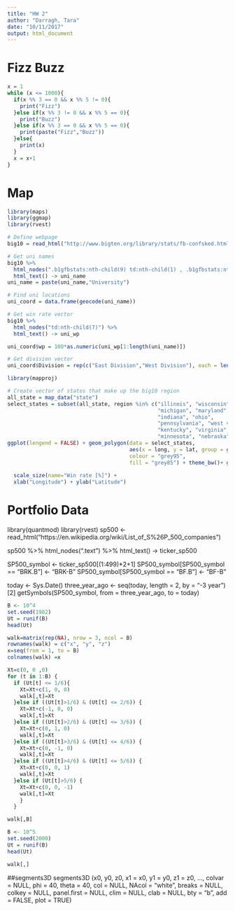 ```yaml
---
title: "HW 2"
author: "Darragh, Tara"
date: "10/11/2017"
output: html_document
---
```


# Fizz Buzz

```r
x = 1
while (x <= 1000){
  if(x %% 3 == 0 && x %% 5 != 0){
    print("Fizz")
  }else if(x %% 3 != 0 && x %% 5 == 0){
    print("Buzz")
  }else if(x %% 3 == 0 && x %% 5 == 0){
    print(paste("Fizz","Buzz"))
  }else{
    print(x)
  }
  x = x+1
}

```


# Map

```r
library(maps)
library(ggmap)
library(rvest)

# Define webpage
big10 = read_html("http://www.bigten.org/library/stats/fb-confsked.html#standings")

# Get uni names
big10 %>% 
  html_nodes(".b1gfbstats:nth-child(9) td:nth-child(1) , .b1gfbstats:nth-child(6) td:nth-child(1)") %>% 
  html_text() -> uni_name
uni_name = paste(uni_name,"University")

# Find uni locations
uni_coord = data.frame(geocode(uni_name))

# Get win rate vector
big10 %>% 
  html_nodes("td:nth-child(7)") %>%
  html_text() -> uni_wp

uni_coord$wp = 100*as.numeric(uni_wp[1:length(uni_name)])

# Get division vector
uni_coord$Division = rep(c("East Division","West Division"), each = length(uni_name)/2)

library(mapproj)

# Create vector of states that make up the big10 region
all_state = map_data("state")
select_states = subset(all_state, region %in% c("illinois", "wisconsin",
                                                "michigan", "maryland", "new jersey",
                                                "indiana", "ohio",
                                                "pennsylvania", "west virginia",
                                                "kentucky", "virginia", "south dakota", "kansas", 
                                                "minnesota", "nebraska", "iowa", "missouri"))
ggplot(lengend = FALSE) + geom_polygon(data = select_states,
                                       aes(x = long, y = lat, group = group),
                                       colour = "grey95",
                                       fill = "grey85") + theme_bw()+ geom_point(data = uni_coord, 
                                                                                  aes(lon, lat, col = Division, size = wp)) + 
  scale_size(name="Win rate [%]") + 
  xlab("Longitude") + ylab("Latitude")
```
  
# Portfolio Data
library(quantmod)
library(rvest)
sp500 <- read_html("https://en.wikipedia.org/wiki/List_of_S%26P_500_companies")

sp500 %>% 
html_nodes(".text") %>% 
html_text() -> ticker_sp500

SP500_symbol <- ticker_sp500[(1:499)*2+1]
SP500_symbol[SP500_symbol == "BRK.B"] <- "BRK-B"
SP500_symbol[SP500_symbol == "BF.B"] <- "BF-B"


today <- Sys.Date()
three_year_ago <- seq(today, length = 2, by = "-3 year")[2]
getSymbols(SP500_symbol, from = three_year_ago, to = today)



```r
B <- 10^4
set.seed(1982)
Ut = runif(B)
head(Ut)
```

```r
walk=matrix(rep(NA), nrow = 3, ncol = B)
rownames(walk) = c("x", "y", "z")
x=seq(from = 1, to = B)
colnames(walk) =x
```

```r
Xt=c(0, 0 ,0)
for (t in 1:B) {
  if (Ut[t] <= 1/6){
    Xt=Xt+c(1, 0, 0)
    walk[,t]=Xt
  }else if ((Ut[t]>1/6) & (Ut[t] <= 2/6)) {
    Xt=Xt+c(-1, 0, 0)
    walk[,t]=Xt
  }else if ((Ut[t]>2/6) & (Ut[t] <= 3/6)) {
    Xt=Xt+c(0, 1, 0)
    walk[,t]=Xt
  }else if ((Ut[t]>3/6) & (Ut[t] <= 4/6)) {
    Xt=Xt+c(0, -1, 0)
    walk[,t]=Xt
  }else if ((Ut[t]>4/6) & (Ut[t] <= 5/6)) {
    Xt=Xt+c(0, 0, 1)
    walk[,t]=Xt
  }else if (Ut[t]>5/6) {
    Xt=Xt+c(0, 0, -1)
    walk[,t]=Xt
    }
  }
```


```r
walk[,B]
```


```r
B <- 10^5
set.seed(2000)
Ut = runif(B)
head(Ut)
```

```r
walk[,]
```

##segments3D
segments3D (x0, y0, z0, x1 = x0, y1 = y0, z1 = z0, ..., 
         colvar = NULL, phi = 40, theta = 40,
         col = NULL, NAcol = "white", breaks = NULL,
         colkey = NULL, panel.first = NULL,
         clim = NULL, clab = NULL, bty = "b", 
         add = FALSE, plot = TRUE)


